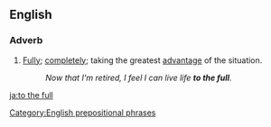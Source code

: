 ==English==

===Adverb===
{{en-adv|pos=[[to]] [[the]] [[full]]|more to the [[full]]|to the [[fullest]]}}

# [[fully|Fully]]; [[completely]]; taking the greatest [[advantage]] of the situation.
#:''Now that I'm retired, I feel I can live life '''to the full'''.''

[[Category:English prepositional phrases]]

[[ja:to the full]]